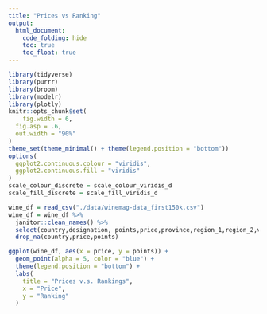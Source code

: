 ```yaml
---
title: "Prices vs Ranking"
output: 
  html_document:
    code_folding: hide
    toc: true
    toc_float: true
---
```


```r
library(tidyverse)
library(purrr)
library(broom)
library(modelr)
library(plotly)
knitr::opts_chunk$set(
	fig.width = 6, 
  fig.asp = .6,
  out.width = "90%"
)
theme_set(theme_minimal() + theme(legend.position = "bottom"))
options(
  ggplot2.continuous.colour = "viridis",
  ggplot2.continuous.fill = "viridis"
)
scale_colour_discrete = scale_colour_viridis_d
scale_fill_discrete = scale_fill_viridis_d
```


```r
wine_df = read_csv("./data/winemag-data_first150k.csv")
wine_df = wine_df %>% 
  janitor::clean_names() %>% 
  select(country,designation, points,price,province,region_1,region_2,variety,winery) %>% 
  drop_na(country,price,points)
```


```r
ggplot(wine_df, aes(x = price, y = points)) + 
  geom_point(alpha = 5, color = "blue") +
  theme(legend.position = "bottom") +
  labs(
    title = "Prices v.s. Rankings",
    x = "Price",
    y = "Ranking"
  ) 
```

